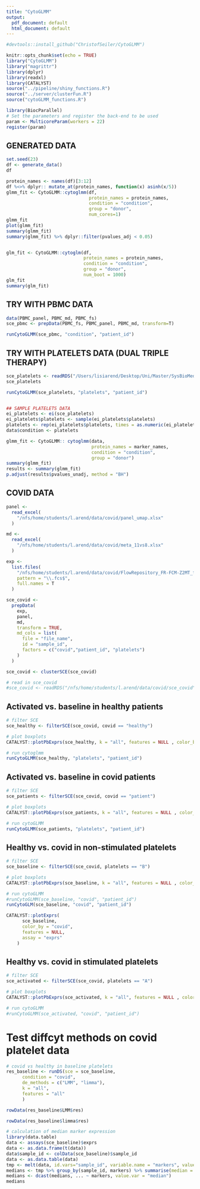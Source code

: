 ```yaml
---
title: "CytoGLMM"
output:
  pdf_document: default
  html_document: default
---
```


```r

#devtools::install_github("ChristofSeiler/CytoGLMM")

knitr::opts_chunk$set(echo = TRUE)
library("CytoGLMM")
library("magrittr")
library(dplyr)
library(readxl)
library(CATALYST)
source("../pipeline/shiny_functions.R")
source("../server/clusterFun.R")
source("cytoGLMM_functions.R")

library(BiocParallel)
# Set the parameters and register the back-end to be used
param <- MulticoreParam(workers = 22)
register(param)
```

## GENERATED DATA
```r
set.seed(23)
df <- generate_data()
df

protein_names <- names(df)[3:12]
df %<>% dplyr:: mutate_at(protein_names, function(x) asinh(x/5))
glmm_fit <- CytoGLMM::cytoglmm(df,
                               protein_names = protein_names,
                               condition = "condition",
                               group = "donor",
                               num_cores=1)
glmm_fit
plot(glmm_fit)
summary(glmm_fit)
summary(glmm_fit) %>% dplyr::filter(pvalues_adj < 0.05)


glm_fit <- CytoGLMM::cytoglm(df,
                             protein_names = protein_names,
                             condition = "condition",
                             group = "donor",
                             num_boot = 1000)
glm_fit
summary(glm_fit)

```


## TRY WITH PBMC DATA
```r
data(PBMC_panel, PBMC_md, PBMC_fs)
sce_pbmc <- prepData(PBMC_fs, PBMC_panel, PBMC_md, transform=T)

runCytoGLMM(sce_pbmc, "condition", "patient_id")

```


## TRY WITH PLATELETS DATA (DUAL TRIPLE THERAPY)
```r
sce_platelets <- readRDS("/Users/lisiarend/Desktop/Uni/Master/SysBioMed/CyTOF/cytof/data/platelets_small/sce.rds")
sce_platelets

runCytoGLMM(sce_platelets, "platelets", "patient_id")


## SAMPLE PLATELETS DATA
ei_platelets <- ei(sce_platelets)
ei_platelets$platelets <- sample(ei_platelets$platelets)
platelets <- rep(ei_platelets$platelets, times = as.numeric(ei_platelets$n_cells))
data$condition <- platelets

glmm_fit <- CytoGLMM:: cytoglmm(data,
                                protein_names = marker_names,
                                condition = "condition",
                                group = "donor")
summary(glmm_fit)
results <- summary(glmm_fit)
p.adjust(results$pvalues_unadj, method = "BH")
```


## COVID DATA
```r
panel <-
  read_excel(
    "/nfs/home/students/l.arend/data/covid/panel_umap.xlsx"
  )

md <- 
  read_excel(
    "/nfs/home/students/l.arend/data/covid/meta_11vs8.xlsx"
  )

exp <-
  list.files(
    "/nfs/home/students/l.arend/data/covid/FlowRepository_FR-FCM-Z2MT_files",
    pattern = "\\.fcs$",
    full.names = T
  )

sce_covid <-
  prepData(
    exp,
    panel,
    md,
    transform = TRUE,
    md_cols = list(
      file = "file_name",
      id = "sample_id",
      factors = c("covid","patient_id", "platelets")
    )
  )

sce_covid <- clusterSCE(sce_covid)
```

```r
# read in sce_covid
#sce_covid <- readRDS("/nfs/home/students/l.arend/data/covid/sce_covid")
```


## Activated vs. baseline in healthy patients
```r
# filter SCE
sce_healthy <- filterSCE(sce_covid, covid == "healthy")

# plot boxplots
CATALYST::plotPbExprs(sce_healthy, k = "all", features = NULL , color_by = "platelets",  ncol=5, facet_by = "antigen") #+  theme(text = element_text(size=16))

# run cytoglmm
runCytoGLMM(sce_healthy, "platelets", "patient_id")
```

## Activated vs. baseline in covid patients
```r
# filter SCE
sce_patients <- filterSCE(sce_covid, covid == "patient")

# plot boxplots
CATALYST::plotPbExprs(sce_patients, k = "all", features = NULL , color_by = "platelets",  ncol=5, facet_by = "antigen") #+  theme(text = element_text(size=16))

# run cytoGLMM
runCytoGLMM(sce_patients, "platelets", "patient_id")
```

## Healthy vs. covid in non-stimulated platelets
```r
# filter SCE
sce_baseline <- filterSCE(sce_covid, platelets == "B")

# plot boxplots
CATALYST::plotPbExprs(sce_baseline, k = "all", features = NULL , color_by = "covid",  ncol=5, facet_by = "antigen") #+  theme(text = element_text(size=16))

# run cytoGLMM
#runCytoGLMM(sce_baseline, "covid", "patient_id")
runCytoGLM(sce_baseline, "covid", "patient_id")
```
```r
CATALYST::plotExprs(
      sce_baseline,
      color_by = "covid",
      features = NULL,
      assay = "exprs"
    )  
```

## Healthy vs. covid in stimulated platelets
```r
# filter SCE
sce_activated <- filterSCE(sce_covid, platelets == "A")

# plot boxplots
CATALYST::plotPbExprs(sce_activated, k = "all", features = NULL , color_by = "covid",  ncol=5, facet_by = "antigen") #+  theme(text = element_text(size=16))

# run cytoGLMM
#runCytoGLMM(sce_activated, "covid", "patient_id")
```


# Test diffcyt methods on covid platelet data
```r
# covid vs healthy in baseline platelets
res_baseline <- runDS(sce = sce_baseline,
      condition = "covid",
      de_methods = c("LMM", "limma"),
      k = "all",
      features = "all"
      )

rowData(res_baseline$LMM$res)

rowData(res_baseline$limma$res)
```


```r
# calculation of median marker expression
library(data.table)
data <- assays(sce_baseline)$exprs
data <- as.data.frame(t(data))
data$sample_id <- colData(sce_baseline)$sample_id
data <- as.data.table(data)
tmp <- melt(data, id.vars="sample_id", variable.name = "markers", value.name = "expression")
medians <- tmp %>% group_by(sample_id, markers) %>% summarise(median = median(expression, na.rm=TRUE))
medians <- dcast(medians, ... ~ markers, value.var = "median")
medians
```
